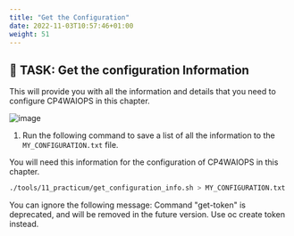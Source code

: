 ```yaml
---
title: "Get the Configuration"
date: 2022-11-03T10:57:46+01:00
weight: 51
---
```




## 🚀 TASK: Get the configuration Information



This will provide you with all the information and details that you need to configure CP4WAIOPS in this chapter.



![image](./../images/57_my_info.png)

1. Run the following command to save a list of all the information to the `MY_CONFIGURATION.txt` file.

  You will need this information for the configuration of CP4WAIOPS in this chapter.


  ```bash
  ./tools/11_practicum/get_configuration_info.sh > MY_CONFIGURATION.txt
  ```




<InlineNotification kind="info">
You can ignore the following message:
Command "get-token" is deprecated, and will be removed in the future version. Use oc create token instead.
</InlineNotification>




